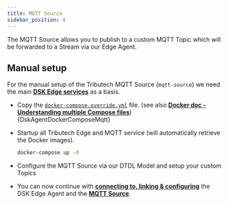 ```yaml
---
title: MQTT Source
sidebar_position: 4
---
```



The MQTT Source allows you to publish to a custom MQTT Topic which will be forwarded to a Stream via our Edge Agent. 

## Manual setup

For the manual setup of the Tributech MQTT Source (`mqtt-source`) we need the main [**DSK Edge services**](../docker-compose#agent-manual-setup) as a basis.

* Copy the [`docker-compose.override.yml`](../../../deployments/dsk-agent/mqtt/docker-compose.override.yml) file.
(see also [**Docker doc - Understanding multiple Compose files**](https://docs.docker.com/compose/extends/#understanding-multiple-compose-files))
<CodeBlock className="language-yml" title="docker-compose.override.yml">{DskAgentDockerComposeMqtt}</CodeBlock>

* Startup all Tributech Edge and MQTT service (will automatically retrieve the Docker images).
    ```bash
    docker-compose up -d
    ```
* Configure the MQTT Source via our DTDL Model and setup your custom Topics

* You can now continue with [**connecting to, linking & configuring**](../../agent_companion.mdx#agent-companion-connect) the DSK Edge Agent and the [**MQTT Source**](../../../provide_data/iot/mqtt.md).